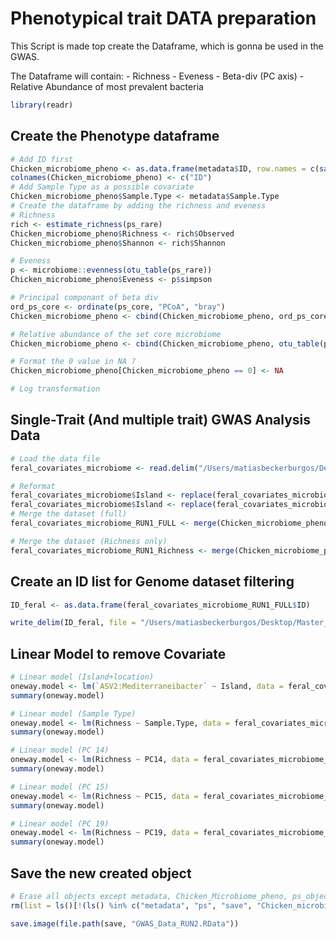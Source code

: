 # Phenotypical trait DATA preparation

This Script is made top create the Dataframe, which is gonna be used in the GWAS.

The Dataframe will contain:
- Richness
- Eveness
- Beta-div (PC axis)
- Relative Abundance of most prevalent bacteria

```r
library(readr)
```

## Create the Phenotype dataframe

```r
# Add ID first
Chicken_microbiome_pheno <- as.data.frame(metadata$ID, row.names = c(sample_names(ps_rare)))
colnames(Chicken_microbiome_pheno) <- c("ID")
# Add Sample Type as a possible covariate
Chicken_microbiome_pheno$Sample.Type <- metadata$Sample.Type
# Create the dataframe by adding the richness and eveness
# Richness
rich <- estimate_richness(ps_rare)
Chicken_microbiome_pheno$Richness <- rich$Observed
Chicken_microbiome_pheno$Shannon <- rich$Shannon

# Eveness
p <- microbiome::evenness(otu_table(ps_rare))
Chicken_microbiome_pheno$Eveness <- p$simpson

# Principal componant of beta div
ord_ps_core <- ordinate(ps_core, "PCoA", "bray")
Chicken_microbiome_pheno <- cbind(Chicken_microbiome_pheno, ord_ps_core$vectors[, 1:5])

# Relative abundance of the set core microbiome
Chicken_microbiome_pheno <- cbind(Chicken_microbiome_pheno, otu_table(ps_core))

# Format the 0 value in NA ?
Chicken_microbiome_pheno[Chicken_microbiome_pheno == 0] <- NA

# Log transformation
```

## Single-Trait (And multiple trait) GWAS Analysis Data
```r
# Load the data file
feral_covariates_microbiome <- read.delim("/Users/matiasbeckerburgos/Desktop/Master_in_Bioinformatics/Master_Thesis/Hawaiian_feral_Chicken_Microbiome/Data/GWAS_Covariate/feral_covariates_microbiome.txt")

# Reformat
feral_covariates_microbiome$Island <- replace(feral_covariates_microbiome$Island, feral_covariates_microbiome$Island == "kauai", "Kauai")
feral_covariates_microbiome$Island <- replace(feral_covariates_microbiome$Island, is.na(feral_covariates_microbiome$Island), "Kauai")
# Merge the dataset (full)
feral_covariates_microbiome_RUN1_FULL <- merge(Chicken_microbiome_pheno, feral_covariates_microbiome, by = "ID")

# Merge the dataset (Richness only)
feral_covariates_microbiome_RUN1_Richness <- merge(Chicken_microbiome_pheno[1:3], feral_covariates_microbiome, by = "ID")
```

## Create an ID list for Genome dataset filtering
```r
ID_feral <- as.data.frame(feral_covariates_microbiome_RUN1_FULL$ID)

write_delim(ID_feral, file = "/Users/matiasbeckerburgos/Desktop/Master_in_Bioinformatics/Master_Thesis/Hawaiian_feral_Chicken_Microbiome/Data/GWAS_Covariate/ID_Feral_Chicken.txt", col_names = F)
```

## Linear Model to remove Covariate
```r
# Linear model (Island+location)
oneway.model <- lm(`ASV2:Mediterraneibacter` ~ Island, data = feral_covariates_microbiome_RUN1_FULL)
summary(oneway.model)

# Linear model (Sample Type)
oneway.model <- lm(Richness ~ Sample.Type, data = feral_covariates_microbiome_RUN1_Richness)
summary(oneway.model)

# Linear model (PC 14)
oneway.model <- lm(Richness ~ PC14, data = feral_covariates_microbiome_RUN1_Richness)
summary(oneway.model)

# Linear model (PC 15)
oneway.model <- lm(Richness ~ PC15, data = feral_covariates_microbiome_RUN1_Richness)
summary(oneway.model)

# Linear model (PC 19)
oneway.model <- lm(Richness ~ PC19, data = feral_covariates_microbiome_RUN1_Richness)
summary(oneway.model)
```
## Save the new created object

```r
# Erase all objects except metadata, Chicken_Microbiome_pheno, ps_object, save
rm(list = ls()[!(ls() %in% c("metadata", "ps", "save", "Chicken_microbiome_pheno", "ps_Norm", "ps_Norm_F", "ps_core", "ps_rare"))])

save.image(file.path(save, "GWAS_Data_RUN2.RData"))
```